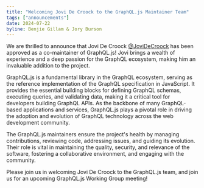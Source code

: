 ```yaml
---
title: "Welcoming Jovi De Croock to the GraphQL.js Maintainer Team"
tags: ["announcements"]
date: 2024-07-22
byline: Benjie Gillam & Jory Burson
---
```


We are thrilled to announce that Jovi De Croock [@JoviDeCroock](https://github.com/JoviDeCroock) has been approved as a co-maintainer of GraphQL.js! Jovi brings a wealth of experience and a deep passion for the GraphQL ecosystem, making him an invaluable addition to the project.

GraphQL.js is a fundamental library in the GraphQL ecosystem, serving as the reference implementation of the GraphQL specification in JavaScript. It provides the essential building blocks for defining GraphQL schemas, executing queries, and validating data, making it a critical tool for developers building GraphQL APIs. As the backbone of many GraphQL-based applications and services, GraphQL.js plays a pivotal role in driving the adoption and evolution of GraphQL technology across the web development community.

The GraphQL.js maintainers ensure the project's health by managing contributions, reviewing code, addressing issues, and guiding its evolution. Their role is vital in maintaining the quality, security, and relevance of the software, fostering a collaborative environment, and engaging with the community. 

Please join us in welcoming Jovi De Croock to the GraphQL.js team, and join us for an upcoming GraphQL.js Working Group meeting!
